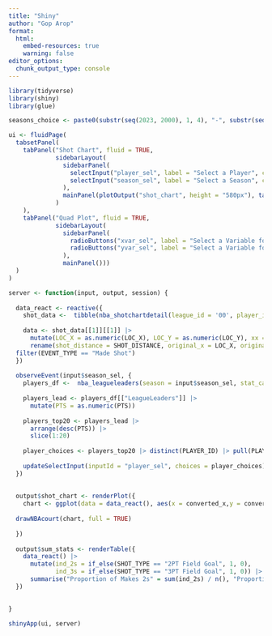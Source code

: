 ```yaml
---
title: "Shiny"
author: "Gop Arop"
format: 
  html:
    embed-resources: true
    warning: false
editor_options: 
  chunk_output_type: console
---
```


```r
library(tidyverse)
library(shiny)
library(glue)
```

```r
seasons_choice <- paste0(substr(seq(2023, 2000), 1, 4), "-", substr(seq(2024, 2001), 3, 4))
```

```r
ui <- fluidPage(
  tabsetPanel(
    tabPanel("Shot Chart", fluid = TRUE,
             sidebarLayout(
               sidebarPanel(
                 selectInput("player_sel", label = "Select a Player", choices = NULL),
                 selectInput("season_sel", label = "Select a Season", choices = seasons_choice)
               ),
               mainPanel(plotOutput("shot_chart", height = "580px"), tableOutput("sum_stats"))
             )
    ),
    tabPanel("Quad Plot", fluid = TRUE, 
             sidebarLayout(
               sidebarPanel(
                 radioButtons("xvar_sel", label = "Select a Variable for X-Axis", choices = c(2,3)),
                 radioButtons("yvar_sel", label = "Select a Variable for Y-Axis", choices = c(1,2))
               ), 
               mainPanel()))
  )
)

server <- function(input, output, session) {
  
  data_react <- reactive({
    shot_data <-  tibble(nba_shotchartdetail(league_id = '00', player_id = input$player_sel, season = input$season_sel))
    
    data <- shot_data[[1]][[1]] |> 
      mutate(LOC_X = as.numeric(LOC_X), LOC_Y = as.numeric(LOC_Y), xx = LOC_X/10, yy = LOC_Y/10 - 41.75) |> 
      rename(shot_distance = SHOT_DISTANCE, original_x = LOC_X, original_y = LOC_Y, converted_y = yy, converted_x = xx)  |> 
  filter(EVENT_TYPE == "Made Shot")
  })
  
  observeEvent(input$season_sel, {
    players_df <-  nba_leagueleaders(season = input$season_sel, stat_category = "PTS", per_mode = "PerGame")
    
    players_lead <- players_df[["LeagueLeaders"]] |>
      mutate(PTS = as.numeric(PTS))
    
    players_top20 <- players_lead |>
      arrange(desc(PTS)) |>
      slice(1:20)
    
    player_choices <- players_top20 |> distinct(PLAYER_ID) |> pull(PLAYER_ID) 
    
    updateSelectInput(inputId = "player_sel", choices = player_choices)
  })
  
  
  output$shot_chart <- renderPlot({
    chart <- ggplot(data = data_react(), aes(x = converted_x,y = converted_y)) + geom_point() + coord_fixed() + theme(panel.grid.major = element_blank(), panel.grid.minor = element_blank(), panel.background = element_rect(fill = "white"), axis.title = element_blank(), axis.text = element_blank(), axis.ticks = element_blank())
    
  drawNBAcourt(chart, full = TRUE)
    
  })
  
  output$sum_stats <- renderTable({
    data_react() |> 
      mutate(ind_2s = if_else(SHOT_TYPE == "2PT Field Goal", 1, 0),
             ind_3s = if_else(SHOT_TYPE == "3PT Field Goal", 1, 0)) |>
      summarise("Proportion of Makes 2s" = sum(ind_2s) / n(), "Proportion of Makes 3s" = sum(ind_3s) / n())
  })
  

}

shinyApp(ui, server)
```









